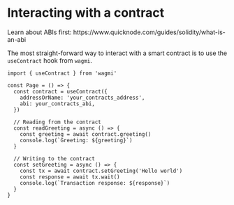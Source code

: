 
# Interacting with a contract

<Callout>
  Learn about ABIs first:
  https://www.quicknode.com/guides/solidity/what-is-an-abi
</Callout>

The most straight-forward way to interact with a smart contract is to use the `useContract` hook from `wagmi`.

```tsx
import { useContract } from 'wagmi'

const Page = () => {
  const contract = useContract({
    addressOrName: 'your_contracts_address',
    abi: your_contracts_abi,
  })

  // Reading from the contract
  const readGreeting = async () => {
    const greeting = await contract.greeting()
    console.log(`Greeting: ${greeting}`)
  }

  // Writing to the contract
  const setGreeting = async () => {
    const tx = await contract.setGreeting('Hello world')
    const response = await tx.wait()
    console.log(`Transaction response: ${response}`)
  }
}
```
